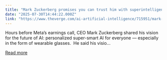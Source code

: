 ```yaml
---
title: "Mark Zuckerberg promises you can trust him with superintelligent AI"
date: "2025-07-30T14:44:22.000Z"
link: "https://www.theverge.com/ai-artificial-intelligence/715951/mark-zuckerberg-meta-ai-superintelligence-scale-openai-letter"
---
```


Hours before Meta’s earnings call, CEO Mark Zuckerberg shared his vision for the future of AI: personalized super-smart AI for everyone — especially in the form of wearable glasses. 
He said his visio...

[Read more](https://www.theverge.com/ai-artificial-intelligence/715951/mark-zuckerberg-meta-ai-superintelligence-scale-openai-letter)
